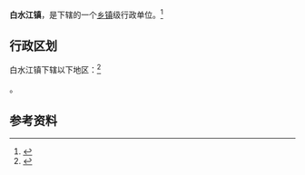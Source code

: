 {{中国乡级行政区|61/07/27/106/000}}

'''白水江镇'''，是{{PRC admin/fullname|61/07/27/106/000|3}}下辖的一个[[乡镇|乡镇]]级行政单位。<ref>{{PRC admin/ref sgc|{{PRC admin/parent|61/07/27/106/000}}}}</ref>

== 行政区划 ==

白水江镇下辖以下地区：<ref>{{PRC admin/ref sgc|61/07/27/106/000}}</ref>

{{PRC admin/children|61/07/27/106/000}}。

== 参考资料 ==

{{reflist}}

{{行政区划小作品}}
{{PRC admin/navcat|61/07/27/106/000}}